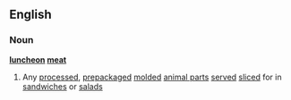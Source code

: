 ==English==
===Noun===
'''[[luncheon]] [[meat]]'''
#Any [[processed]], [[prepackaged]] [[molded]] [[animal parts]] [[serve]]d [[slice]]d for in [[sandwich]]es or [[salad]]s